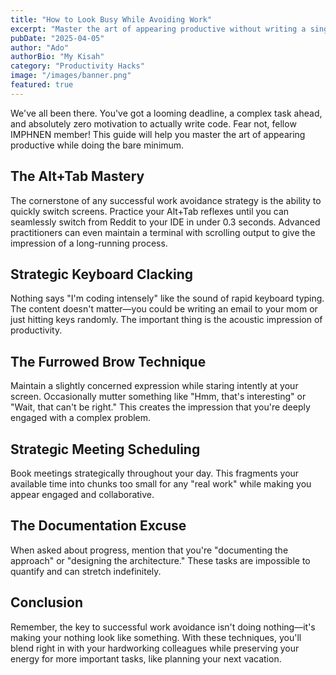 ```yaml
---
title: "How to Look Busy While Avoiding Work"
excerpt: "Master the art of appearing productive without writing a single line of code. Includes keyboard shortcuts to quickly switch screens when your boss walks by."
pubDate: "2025-04-05"
author: "Ado"
authorBio: "My Kisah"
category: "Productivity Hacks"
image: "/images/banner.png"
featured: true
---
```


We've all been there. You've got a looming deadline, a complex task ahead, and absolutely zero motivation to actually write code. Fear not, fellow IMPHNEN member! This guide will help you master the art of appearing productive while doing the bare minimum.

## The Alt+Tab Mastery

The cornerstone of any successful work avoidance strategy is the ability to quickly switch screens. Practice your Alt+Tab reflexes until you can seamlessly switch from Reddit to your IDE in under 0.3 seconds. Advanced practitioners can even maintain a terminal with scrolling output to give the impression of a long-running process.

## Strategic Keyboard Clacking

Nothing says "I'm coding intensely" like the sound of rapid keyboard typing. The content doesn't matter—you could be writing an email to your mom or just hitting keys randomly. The important thing is the acoustic impression of productivity.

## The Furrowed Brow Technique

Maintain a slightly concerned expression while staring intently at your screen. Occasionally mutter something like "Hmm, that's interesting" or "Wait, that can't be right." This creates the impression that you're deeply engaged with a complex problem.

## Strategic Meeting Scheduling

Book meetings strategically throughout your day. This fragments your available time into chunks too small for any "real work" while making you appear engaged and collaborative.

## The Documentation Excuse

When asked about progress, mention that you're "documenting the approach" or "designing the architecture." These tasks are impossible to quantify and can stretch indefinitely.

## Conclusion

Remember, the key to successful work avoidance isn't doing nothing—it's making your nothing look like something. With these techniques, you'll blend right in with your hardworking colleagues while preserving your energy for more important tasks, like planning your next vacation.
